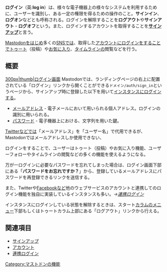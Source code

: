 {{otheruses|Mastodonアカウントのログイン|インスタンスへのアカウント登録|サインアップ|当wikiへのログイン|特別:ログイン}}
{{Infobox word
|Name = {{Ruby|ログ|log}}{{Ruby|イン|in}}
|Hinshi = 名詞・サ変動詞
|Hatsu = 
}}'''ログイン'''（英:'''log in'''）は、様々な電子機器上の様々なシステムを利用するために、ユーザーを識別し、ある一定の権限を得るための操作のこと。'''サインイン'''、'''ログオン'''などとも呼称される。ログインを解除することを'''ログアウト'''や'''サインアウト'''・'''ログオフ'''という。また、ログインするアカウントを取得することを'''[[サインアップ]]'''と言う。

[[Mastodon]]をはじめ多くの[[ソーシャル・ネットワーキング・サービス|SNS]]では、取得した[[アカウント]]にログインをすることで[[トゥート]]（投稿）や[[お気に入り]]、[[タイムライン]]の閲覧などを行う。

== 概要 ==
[[ファイル:log in_201712191050.jpg|300px|thumb|ログイン画面]]
Mastodonでは、ランディングページの右上に配置されている「ログイン」リンクから開くことができる<code>ドメイン/auth/sign_in</code>というページから、サインアップ時に登録した以下を用いて[[インスタンス]]にログインする。

* [[メールアドレス]] - 電子メールにおいて用いられる個人アドレス。ログインの識別に用いられる。
* [[パスワード]] - 電子機器上における、文字列を用いた鍵。

[[Twitter]]などでは「メールアドレス」を「ユーザー名」で代用できるが、Mastodonではメールアドレスしか使用できない、

ログインをすることで、ユーザーはトゥート（投稿）やお気に入り機能、ユーザーフォローやタイムラインの閲覧などの多くの機能を使えるようになる。

万が一ログインに必要なパスワードを忘れてしまった場合は、ログイン画面下部にある「'''パスワードをお忘れですか？'''」から、登録しているメールアドレスにパスワードを再登録できるリンクを送信する。

また、Twitterや[[Facebook]]など他のウェブサービスのアカウントと連携してのログイン機能を独自に実装しているインスタンスも多い。''→[[連携ログイン]]''

インスタンスにログインしている状態を解除するときは、スタート[[カラム]]のメニュー下部もしくはトゥートカラム上部にある「ログアウト」リンクから行える。

== 関連項目 ==
* [[サインアップ]]
* [[アカウント]]
* [[連携ログイン]]

{{DEFAULTSORT:ろくいん}}
[[Category:マストドンの機能]]